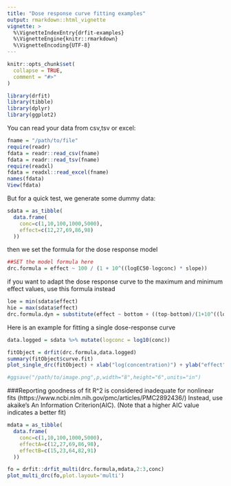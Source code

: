 ```yaml
---
title: "Dose response curve fitting examples"
output: rmarkdown::html_vignette
vignette: >
  %\VignetteIndexEntry{drfit-examples}
  %\VignetteEngine{knitr::rmarkdown}
  %\VignetteEncoding{UTF-8}
---
```


```r
knitr::opts_chunk$set(
  collapse = TRUE,
  comment = "#>"
)
```

```r
library(drfit)
library(tibble)
library(dplyr)
library(ggplot2)
```


You can read your data from csv,tsv or excel:
```r
fname = "/path/to/file"
require(readr)
fdata = readr::read_csv(fname)
fdata = readr::read_tsv(fname)
require(readxl)
fdata = readxl::read_excel(fname)
names(fdata)
View(fdata)
```


But for a quick test, we generate some dummy data:
```r
sdata = as_tibble(
  data.frame(
    conc=c(1,10,100,1000,5000),
    effect=c(12,27,69,86,98)
  ))
```

then we set the formula for the dose response model

```r
##SET the model formula here
drc.formula = effect ~ 100 / (1 + 10^((logEC50-logconc) * slope))
```

if you want to adapt the dose response curve to the maximum and minimum effect values, use this formula instead

```r
loe = min(sdata$effect)
hie = max(sdata$effect)
drc.formula.dyn = substitute(effect ~ bottom + ((top-bottom)/(1+10^((logEC50-logconc)*slope))),list(top = hie, bottom=loe))
```



Here is an example for fitting a single dose-response curve
```r

data.logged = sdata %>% mutate(logconc = log10(conc))

fitObject = drfit(drc.formula,data.logged)
summary(fitObject$curve.fit)
plot_single_drc(fitObject) + xlab("log(concentration)") + ylab("effect")

#ggsave("/path/to/image.png",p,width="8",height="6",units="in")
```

###Reporting goodness of fit
 R^2 is considered inadequate for nonlinear fits (https://www.ncbi.nlm.nih.gov/pmc/articles/PMC2892436/)
 Instead, use akaike's An Information Criterion(AIC). (Note that a higher AIC value indicates a better fit)



```r

mdata = as_tibble(
  data.frame(
    conc=c(1,10,100,1000,5000),
    effectA=c(12,27,69,86,98),
    effectB=c(15,23,64,82,91)
  ))

fo = drfit::drfit_multi(drc.formula,mdata,2:3,conc)
plot_multi_drc(fo,plot.layout='multi')
```
